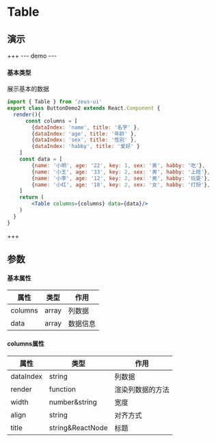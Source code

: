 # Table

## 演示
+++
--- demo ---
#### 基本类型 
展示基本的数据

``` jsx
import { Table } from 'zeus-ui'
export class ButtonDemo2 extends React.Component {
  render(){
      const columns = [
        {dataIndex: 'name', title: '名字' },
        {dataIndex: 'age', title: '年龄' },
        {dataIndex: 'sex', title: '性别' },
        {dataIndex: 'habby', title: '爱好' }
    ]
    const data = [
        {name: '小明', age: '22', key: 1, sex: '男', habby: '吃'},
        {name: '小王', age: '33', key: 2, sex: '男', habby: '上班'},
        {name: '小李', age: '12', key: 2, sex: '男', habby: '玩耍'},
        {name: '小红', age: '18', key: 2, sex: '女', habby: '打扮'},
    ]
    return (
        <Table columns={columns} data={data}/>
	)
  }
} 
```
+++

## 参数

#### 基本属性
| 属性    | 类型  | 作用     |
| ------ | ----- | ---- |
| columns | array | 列数据   |
| data    | array | 数据信息 |


#### columns属性
| 属性       | 类型             | 作用             |
| --- | --- | ---   |
| dataIndex | string           | 列数据           |
| render    | function         | 渲染列数据的方法   |
| width     | number&string    | 宽度             |
| align     | string           | 对齐方式         |
| title     | string&ReactNode | 标题            |
